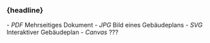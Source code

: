 
### {headline}

<Content>
- <em>PDF</em> Mehrseitiges Dokument
- <em>JPG</em> Bild eines Gebäudeplans
- <em>SVG</em> Interaktiver Gebäudeplan
- <em className="green">Canvas</em> ???
</Content>

